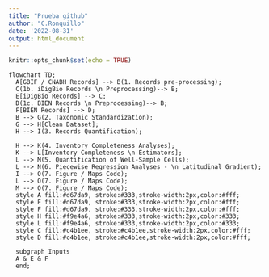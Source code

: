 ---
title: "Prueba github"
author: "C.Ronquillo"
date: '2022-08-31'
output: html_document
---

```{r setup, include=FALSE}
knitr::opts_chunk$set(echo = TRUE)
```

```{mermaid}
flowchart TD;
  A[GBIF / CNABH Records] --> B(1. Records pre-processing);
  C(1b. iDigBio Records \n Preprocessing)--> B;
  E[iDigBio Records] --> C;
  D(1c. BIEN Records \n Preprocessing)--> B;
  F[BIEN Records] --> D;
  B --> G(2. Taxonomic Standardization);
  G --> H[Clean Dataset];
  H --> I(3. Records Quantification);
 
  H --> K(4. Inventory Completeness Analyses);
  K --> L[Inventory Completeness \n Estimators];
  L --> M(5. Quantification of Well-Sample Cells);
  L --> N(6. Piecewise Regression Analyses - \n Latitudinal Gradient);
  I --> O(7. Figure / Maps Code);
  L --> O(7. Figure / Maps Code);
  M --> O(7. Figure / Maps Code);
  style A fill:#d67da9, stroke:#333,stroke-width:2px,color:#fff;
  style E fill:#d67da9, stroke:#333,stroke-width:2px,color:#fff;
  style F fill:#d67da9, stroke:#333,stroke-width:2px,color:#fff;
  style H fill:#f9e4a6, stroke:#333,stroke-width:2px,color:#333;
  style L fill:#f9e4a6, stroke:#333,stroke-width:2px,color:#333;
  style C fill:#c4b1ee, stroke:#c4b1ee,stroke-width:2px,color:#fff;
  style D fill:#c4b1ee, stroke:#c4b1ee,stroke-width:2px,color:#fff;
    
  subgraph Inputs
  A & E & F
  end;

```

